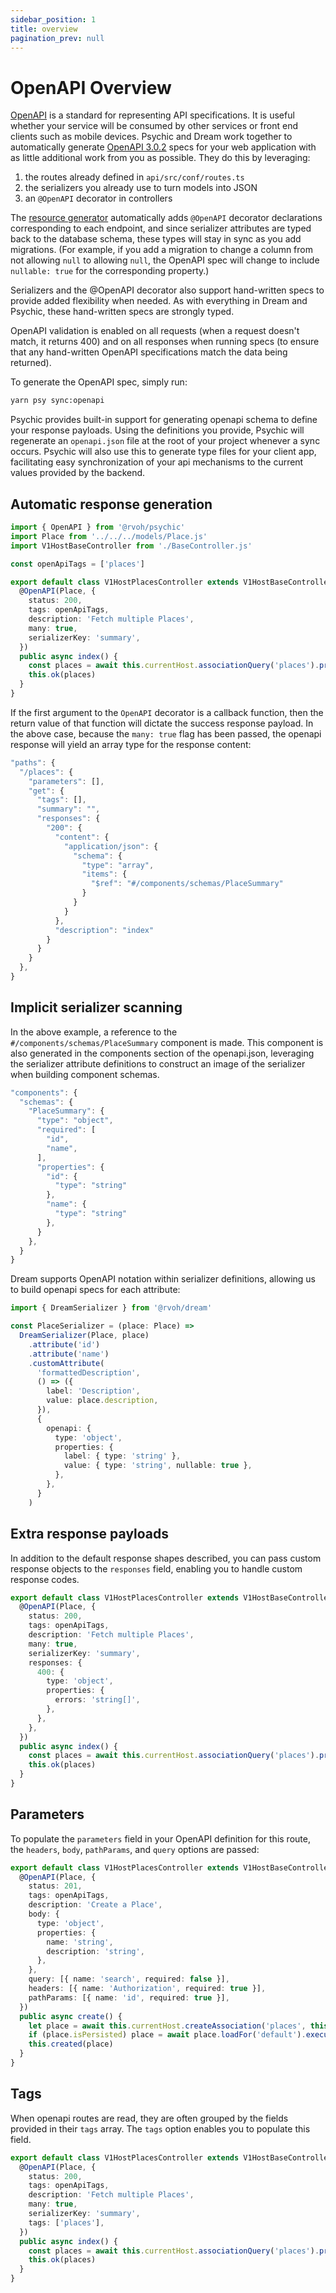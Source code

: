 ```yaml
---
sidebar_position: 1
title: overview
pagination_prev: null
---
```


# OpenAPI Overview

[OpenAPI](https://spec.openapis.org/oas/v3.0.2.html) is a standard for representing API specifications. It is useful whether your service will be consumed by other services or front end clients such as mobile devices. Psychic and Dream work together to automatically generate [OpenAPI 3.0.2](https://spec.openapis.org/oas/v3.0.2.html) specs for your web application with as little additional work from you as possible. They do this by leveraging:

1. the routes already defined in `api/src/conf/routes.ts`
1. the serializers you already use to turn models into JSON
1. an `@OpenAPI` decorator in controllers

The [resource generator](/docs/cli/generators/resource) automatically adds `@OpenAPI` decorator declarations corresponding to each endpoint, and since serializer attributes are typed back to the database schema, these types will stay in sync as you add migrations. (For example, if you add a migration to change a column from not allowing `null` to allowing `null`, the OpenAPI spec will change to include `nullable: true` for the corresponding property.)

Serializers and the @OpenAPI decorator also support hand-written specs to provide added flexibility when needed. As with everything in Dream and Psychic, these hand-written specs are strongly typed.

OpenAPI validation is enabled on all requests (when a request doesn't match, it returns 400) and on all responses when running specs (to ensure that any hand-written OpenAPI specifications match the data being returned).

To generate the OpenAPI spec, simply run:

```sh
yarn psy sync:openapi
```

Psychic provides built-in support for generating openapi schema to define your response payloads. Using the definitions you provide, Psychic will regenerate an `openapi.json` file at the root of your project whenever a sync occurs. Psychic will also use this to generate type files for your client app, facilitating easy synchronization of your api mechanisms to the current values provided by the backend.

## Automatic response generation

```ts
import { OpenAPI } from '@rvoh/psychic'
import Place from '../../../models/Place.js'
import V1HostBaseController from './BaseController.js'

const openApiTags = ['places']

export default class V1HostPlacesController extends V1HostBaseController {
  @OpenAPI(Place, {
    status: 200,
    tags: openApiTags,
    description: 'Fetch multiple Places',
    many: true,
    serializerKey: 'summary',
  })
  public async index() {
    const places = await this.currentHost.associationQuery('places').preloadFor('summary').all()
    this.ok(places)
  }
}
```

If the first argument to the `OpenAPI` decorator is a callback function, then the return value of that function will dictate the success response payload. In the above case, because the `many: true` flag has been passed, the openapi response will yield an array type for the response content:

```js
"paths": {
  "/places": {
    "parameters": [],
    "get": {
      "tags": [],
      "summary": "",
      "responses": {
        "200": {
          "content": {
            "application/json": {
              "schema": {
                "type": "array",
                "items": {
                  "$ref": "#/components/schemas/PlaceSummary"
                }
              }
            }
          },
          "description": "index"
        }
      }
    }
  },
}
```

## Implicit serializer scanning

In the above example, a reference to the `#/components/schemas/PlaceSummary` component is made. This component is also generated in the components section of the openapi.json, leveraging the serializer attribute definitions to construct an image of the serializer when building component schemas.

```js
"components": {
  "schemas": {
    "PlaceSummary": {
      "type": "object",
      "required": [
        "id",
        "name",
      ],
      "properties": {
        "id": {
          "type": "string"
        },
        "name": {
          "type": "string"
        },
      }
    },
  }
}
```

Dream supports OpenAPI notation within serializer definitions, allowing us to build openapi specs for each attribute:

```ts
import { DreamSerializer } from '@rvoh/dream'

const PlaceSerializer = (place: Place) =>
  DreamSerializer(Place, place)
    .attribute('id')
    .attribute('name')
    .customAttribute(
      'formattedDescription',
      () => ({
        label: 'Description',
        value: place.description,
      }),
      {
        openapi: {
          type: 'object',
          properties: {
            label: { type: 'string' },
            value: { type: 'string', nullable: true },
          },
        },
      }
    )
```

## Extra response payloads

In addition to the default response shapes described, you can pass custom response objects to the `responses` field, enabling you to handle custom response codes.

```ts
export default class V1HostPlacesController extends V1HostBaseController {
  @OpenAPI(Place, {
    status: 200,
    tags: openApiTags,
    description: 'Fetch multiple Places',
    many: true,
    serializerKey: 'summary',
    responses: {
      400: {
        type: 'object',
        properties: {
          errors: 'string[]',
        },
      },
    },
  })
  public async index() {
    const places = await this.currentHost.associationQuery('places').preloadFor('summary').all()
    this.ok(places)
  }
}
```

## Parameters

To populate the `parameters` field in your OpenAPI definition for this route, the `headers`, `body`, `pathParams`, and `query` options are passed:

```ts
export default class V1HostPlacesController extends V1HostBaseController {
  @OpenAPI(Place, {
    status: 201,
    tags: openApiTags,
    description: 'Create a Place',
    body: {
      type: 'object',
      properties: {
        name: 'string',
        description: 'string',
      },
    },
    query: [{ name: 'search', required: false }],
    headers: [{ name: 'Authorization', required: true }],
    pathParams: [{ name: 'id', required: true }],
  })
  public async create() {
    let place = await this.currentHost.createAssociation('places', this.paramsFor(Place))
    if (place.isPersisted) place = await place.loadFor('default').execute()
    this.created(place)
  }
}
```

## Tags

When openapi routes are read, they are often grouped by the fields provided in their `tags` array. The `tags` option enables you to populate this field.

```ts
export default class V1HostPlacesController extends V1HostBaseController {
  @OpenAPI(Place, {
    status: 200,
    tags: openApiTags,
    description: 'Fetch multiple Places',
    many: true,
    serializerKey: 'summary',
    tags: ['places'],
  })
  public async index() {
    const places = await this.currentHost.associationQuery('places').preloadFor('summary').all()
    this.ok(places)
  }
}
```
